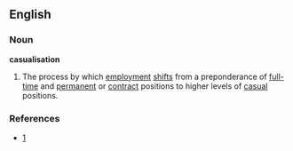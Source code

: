 ==English==

===Noun===
'''casualisation''' 

# {{economics}} The process by which [[employment]] [[shifts]] from a preponderance of [[full-time]] and [[permanent]] or [[contract]] positions to higher levels of [[casual]] positions. 

===References===
* [http://www.rpdc.tas.gov.au/soer/indicator/81/index.php]